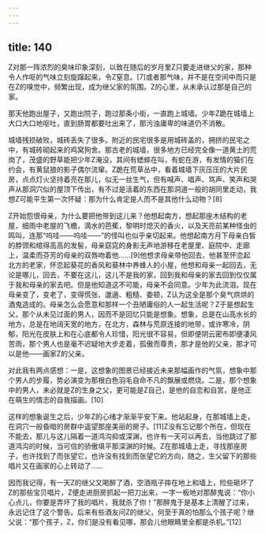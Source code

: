```yaml
---
---
---
```

title: 140
---



Z对那一阵浓烈的臭味印象深刻，以致在随后的岁月里Z只要走进继父的家，那种令人作呕的气味立刻旋蹿起来，令Z窒息。[7]或者那气味，并不是在空间中而只是在Z的嗅觉中，频繁出现，成为继父家的氛围。Z的心里，从未承认过那是自己的家。

那天他跑出屋子，又跑出院子，跑过那条小街，一直跑上城墙。少年Z跪在城墙上大口大口地呕吐，直到肠胃都要吐出来了，那污浊庸卑的味道仍不消散。

城墙残损破败，城砖丢失了很多。附近的民宅很多是用城砖盖的，拥挤的民宅之中，有城砖砌起来的鸡窝狗舍。那古老的城墙，很多地方已经完全像一道黄土的荒岗了，茂盛的野草能把少年Z淹没，其间有蟋蟀在叫，有蛇在游，有发情的猫们在约会，有黄鼠狼的影子偶尔流窜。Z跪在荒草丛中，看着城墙下灰压压的大片民房，点点灯火坚持着亮在那儿，似无一丝生气，但有喊声、唱声、骂声、笑声和哭声从那洞穴似的屋顶下传出，有不过是活着的东西在那洞道一般的胡同里走动，我想Z可能平生第一次怀疑：那为什么肯定是人而不是其他什么动物？[8]

Z开始怨恨母亲，为什么要把他带到这儿来？他想起南方，想起那座木结构的老屋，细雨中老屋的飞檐，滴水的芭蕉，黎明时熄灭的香火，以及天亮前某种怪虫的鸣叫，连那“呜哇——呜哇——”的怪叫也似乎亲切起来。他想起南方月下母亲白皙的脖颈和绾得高高的发髻，母亲窈窕的身影无声地游移在老屋里、庭院中、走廊上，温柔而芬芳的母亲的双唇吻着他……[9]他想求母亲带他回去，他甚至怀恋起北方的老家，怀恋起葵花的香风和葵林中养蜂人的小屋，他想和母亲一起回去，无论是哪儿，回去，不要在这儿，这儿不是我的家，回到我和母亲的家去回到仅仅属于我和母亲的家去吧。但是他知道这不可能，母亲不会同意。少年为此流泪。现在母亲变了，变老了，变得慌张、邋遢、粗糙、委顿，Z认为这全是那个臭气烘烘的酒鬼造成的。母亲怎么会愿意和那样一个丑陋庸俗的人一起生活呢？Z于是想起生父，那个从未见过面的男人，因而不是回忆只能是想象。想象，总是在山高水长的地方，总是在地阔天宽的地方，在北方，森林与荒原连接的地带，或许寒冷，阴郁，阳光在皮肤上和在心底都令人珍惜，阳光很不容易，但即便阴云密布即便凄风苦雨，那个男人也是毫不迟疑地大步走着，孤傲而尊贵，那才是他的父亲，那才可以是他——画家Z的父亲。

对此我有两点感想：一是，这想象的图景已经接近未来那幅画作的气氛，想象中那个男人的步履，势必演变为那根白色羽毛自命不凡的飘展或燃烧。二是，那个想象中的男人，未必就是Z的生身之父，更可能是Z自己，是他的自恋和自赏，是他正在萌生的情志的自我描画。[10]

这样的想象诞生之后，少年Z的心绪才渐渐平安下来。他站起身，在那城墙上走，在洞穴一般昏暗的房群中遥望那座美丽的房子。[11]Z没有忘记那个所在，但现在不能去，那儿与这儿隔着一道鸿沟抑或深渊，也许有一天可以再去，当他跳过了那道鸿沟的时候，当可信的骄傲填平那深渊的时候。Z在那城墙上走，寻找那座房子，也许找到了而张望它，也许没有找到而张望它的方向，随之，生父留下的那些唱片又在画家的心上转动了……

因而我记得，有一天Z的继父又喝醉了酒，空酒瓶子摔在地上和墙上，险些砸坏了Z的那些宝贝唱片，Z便走进厨房抓起一把刀出来，一字一板地对那醉鬼说：“你小心点儿，你要是弄坏了我的唱片，我就杀了你！”那醉鬼于是基本上清醒了过来，永远记住了这个警告。后来有些酒友问Z的继父，何至于真的怕那么个孩子呢？继父说：“那个孩子，Z，你们是没有看见哪，那会儿他眼睛里全都是杀机。”[12]